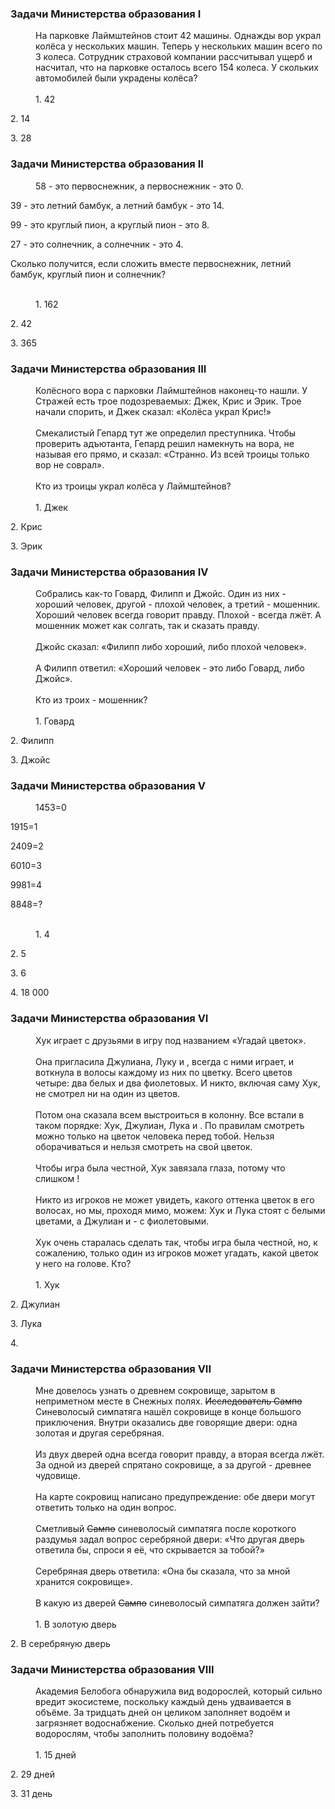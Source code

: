 ===Задачи Министерства образования I===
:На парковке Лаймштейнов стоит 42 машины. Однажды вор украл колёса у нескольких машин. Теперь у нескольких машин всего по 3 колеса. Сотрудник страховой компании рассчитывал ущерб и насчитал, что на парковке осталось всего 154 колеса. У скольких автомобилей были украдены колёса?
:<br />1. 42
:
2. 14
:
3. 28

===Задачи Министерства образования II===
:58 - это первоснежник, а первоснежник - это 0.
:
39 - это летний бамбук, а летний бамбук - это 14.
:
99 - это круглый пион, а круглый пион - это 8.
:
27 - это солнечник, а солнечник - это 4.
:
Сколько получится, если сложить вместе первоснежник, летний бамбук, круглый пион и солнечник?
:<br />1. 162
:
2. 42
:
3. 365

===Задачи Министерства образования III===
:Колёсного вора с парковки Лаймштейнов наконец-то нашли. У Стражей есть трое подозреваемых: Джек, Крис и Эрик. Трое начали спорить, и Джек сказал: «Колёса украл Крис!»
:<br />Смекалистый Гепард тут же определил преступника. Чтобы проверить адъютанта, Гепард решил намекнуть на вора, не называя его прямо, и сказал: «Странно. Из всей троицы только вор не соврал».
:<br />Кто из троицы украл колёса у Лаймштейнов?
:<br />1. Джек
:
2. Крис
:
3. Эрик

===Задачи Министерства образования IV===
:Собрались как-то Говард, Филипп и Джойс. Один из них - хороший человек, другой - плохой человек, а третий - мошенник. Хороший человек всегда говорит правду. Плохой - всегда лжёт. А мошенник может как солгать, так и сказать правду.
:<br />Джойс сказал: «Филипп либо хороший, либо плохой человек».
:<br />А Филипп ответил: «Хороший человек - это либо Говард, либо Джойс».
:<br />Кто из троих - мошенник?
:<br />1. Говард
:
2. Филипп
:
3. Джойс

===Задачи Министерства образования V===
:1453=0
:
1915=1
:
2409=2
:
6010=3
:
9981=4
:
8848=?
:<br />1. 4
:
2. 5
:
3. 6
:
4. 18 000

===Задачи Министерства образования VI===
:Хук играет с друзьями в игру под названием «Угадай цветок».
:<br />Она пригласила Джулиана, Луку и {{MC|ж=сестрёнку|м=братишку}}, {{MC|ж=которая|м=который}} всегда с ними играет, и воткнула в волосы каждому из них по цветку. Всего цветов четыре: два белых и два фиолетовых. И никто, включая саму Хук, не смотрел ни на один из цветов.
:<br />Потом она сказала всем выстроиться в колонну. Все встали в таком порядке: Хук, Джулиан, Лука и {{MC|ж=сестрёнка|м=братишка}}. По правилам смотреть можно только на цветок человека перед тобой. Нельзя оборачиваться и нельзя смотреть на свой цветок.
:<br />Чтобы игра была честной, Хук завязала {{MC|ж=сестрёнке|м=братишке}} глаза, потому что {{MC|ж=она|м=он}} слишком {{MC|ж=высокая|м=высокий}}!
:<br />Никто из игроков не может увидеть, какого оттенка цветок в его волосах, но мы, проходя мимо, можем: Хук и Лука стоят с белыми цветами, а Джулиан и {{MC|ж=сестрёнка|м=братишка}} - с фиолетовыми.
:<br />Хук очень старалась сделать так, чтобы игра была честной, но, к сожалению, только один из игроков может угадать, какой цветок у него на голове. Кто?
:<br />1. Хук
:
2. Джулиан
:
3. Лука
:
4. {{MC|ж=Сестрёнка|м=Братишка}}

===Задачи Министерства образования VII===
:Мне довелось узнать о древнем сокровище, зарытом в неприметном месте в Снежных полях. <s>Исследователь Сампо</s> Синеволосый симпатяга нашёл сокровище в конце большого приключения. Внутри оказались две говорящие двери: одна золотая и другая серебряная.
:<br />Из двух дверей одна всегда говорит правду, а вторая всегда лжёт. За одной из дверей спрятано сокровище, а за другой - древнее чудовище.
:<br />На карте сокровищ написано предупреждение: обе двери могут ответить только на один вопрос.
:<br />Сметливый <s>Сампо</s> синеволосый симпатяга после короткого раздумья задал вопрос серебряной двери: «Что другая дверь ответила бы, спроси я её, что скрывается за тобой?»
:<br />Серебряная дверь ответила: «Она бы сказала, что за мной хранится сокровище».
:<br />В какую из дверей <s>Сампо</s> синеволосый симпатяга должен зайти?
:<br />1. В золотую дверь
:
2. В серебряную дверь

===Задачи Министерства образования VIII===
:Академия Белобога обнаружила вид водорослей, который сильно вредит экосистеме, поскольку каждый день удваивается в объёме. За тридцать дней он целиком заполняет водоём и загрязняет водоснабжение. Сколько дней потребуется водорослям, чтобы заполнить половину водоёма?
:<br />1. 15 дней
:
2. 29 дней
:
3. 31 день
